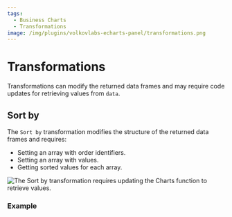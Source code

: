 ```yaml
---
tags:
  - Business Charts
  - Transformations
image: /img/plugins/volkovlabs-echarts-panel/transformations.png
---
```



# Transformations

Transformations can modify the returned data frames and may require code updates for retrieving values from `data`.

## Sort by

The `Sort by` transformation modifies the structure of the returned data frames and requires:

- Setting an array with order identifiers.
- Setting an array with values.
- Getting sorted values for each array.

<Image
  title="The Sort by transformation requires updating the Charts function to retrieve values."
  src="/img/plugins/volkovlabs-echarts-panel/transformations.png"
/>

### Example

<Code
  url="https://github.com/VolkovLabs/volkovlabs.io/blob/main/docs/volkovlabs-echarts-panel/js/transformations.js"
  language="js"
/>
